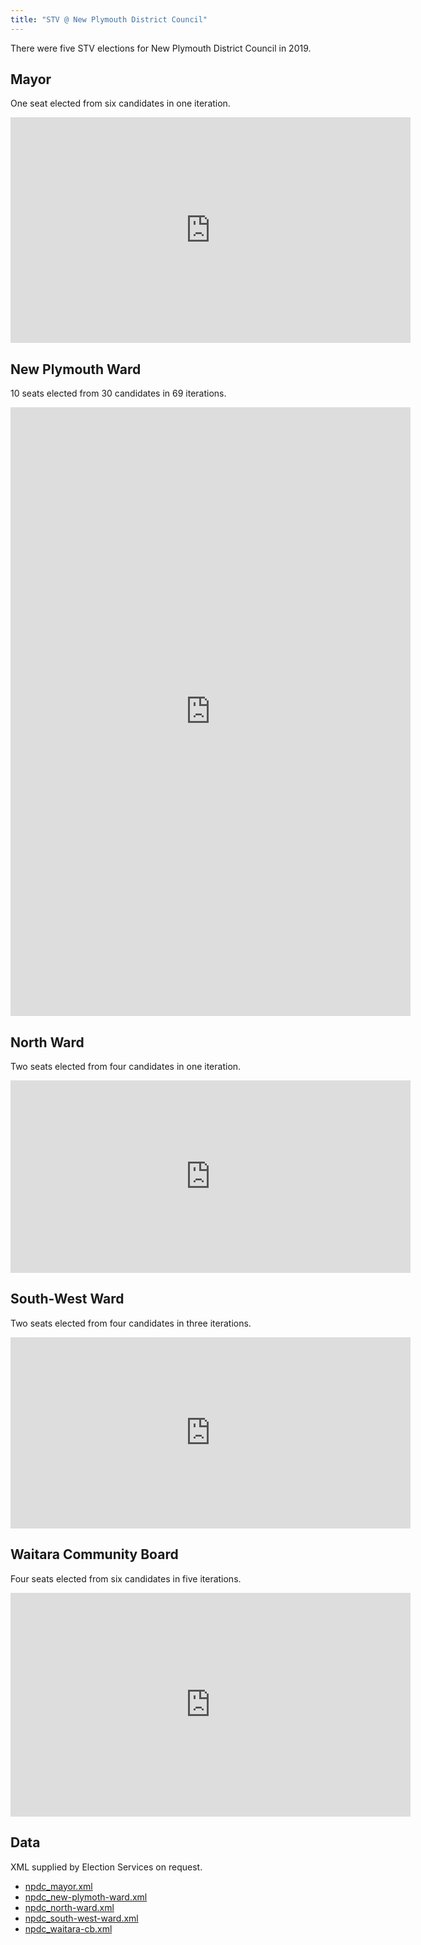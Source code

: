 ```yaml
---
title: "STV @ New Plymouth District Council"
---
```


There were five STV elections for New Plymouth District Council in 2019.

## Mayor

One seat elected from six candidates in one iteration.

<iframe src="https://player.vimeo.com/video/374375234" width="640" height="361" frameborder="0" allow="autoplay; fullscreen" allowfullscreen></iframe>


## New Plymouth Ward

10 seats elected from 30 candidates in 69 iterations.

<iframe src="https://player.vimeo.com/video/374374846" width="640" height="974" frameborder="0" allow="autoplay; fullscreen" allowfullscreen></iframe>


## North Ward

Two seats elected from four candidates in one iteration.

<iframe src="https://player.vimeo.com/video/374375527" width="640" height="308" frameborder="0" allow="autoplay; fullscreen" allowfullscreen></iframe>


## South-West Ward

Two seats elected from four candidates in three iterations.

<iframe src="https://player.vimeo.com/video/374782819" width="640" height="306" frameborder="0" allow="autoplay; fullscreen" allowfullscreen></iframe>


## Waitara Community Board

Four seats elected from six candidates in five iterations.

<iframe src="https://player.vimeo.com/video/374782862" width="640" height="358" frameborder="0" allow="autoplay; fullscreen" allowfullscreen></iframe>


## Data

XML supplied by Election Services on request.

* [npdc_mayor.xml](sources/2019/npdc_mayor.xml)
* [npdc_new-plymoth-ward.xml](sources/2019/npdc_new-plymoth-ward.xml)
* [npdc_north-ward.xml](sources/2019/npdc_north-ward.xml)
* [npdc_south-west-ward.xml](sources/2019/npdc_south-west-ward.xml)
* [npdc_waitara-cb.xml](sources/2019/npdc_waitara-cb.xml)

